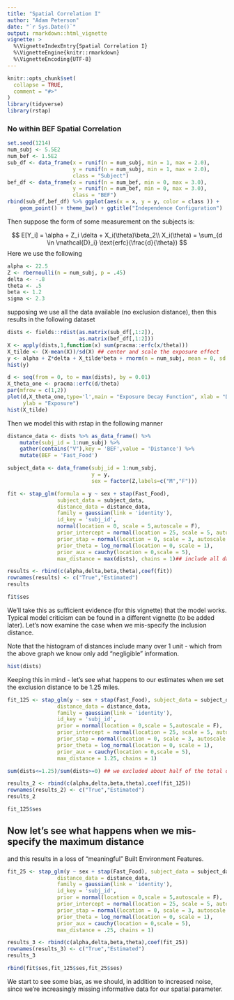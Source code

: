 ```yaml
---
title: "Spatial Correlation I"
author: "Adam Peterson"
date: "`r Sys.Date()`"
output: rmarkdown::html_vignette
vignette: >
  %\VignetteIndexEntry{Spatial Correlation I}
  %\VignetteEngine{knitr::rmarkdown}
  %\VignetteEncoding{UTF-8}
---
```


```r
knitr::opts_chunk$set(
  collapse = TRUE,
  comment = "#>"
)
library(tidyverse)
library(rstap)
```

### No within BEF Spatial Correlation
```r
set.seed(1214)
num_subj <- 5.5E2
num_bef <- 1.5E2
sub_df <- data_frame(x = runif(n = num_subj, min = 1, max = 2.0),
                     y = runif(n = num_subj, min = 1, max = 2.0),
                     class = "Subject")
bef_df <- data_frame(x = runif(n = num_bef, min = 0, max = 3.0),
                     y = runif(n = num_bef, min = 0, max = 3.0),
                     class = "BEF")
rbind(sub_df,bef_df) %>% ggplot(aes(x = x, y = y, color = class )) +
    geom_point() + theme_bw() + ggtitle("Independence Configuration")
```

Then suppose the form of some measurement on the subjects is:

$$
E[Y_i] = \alpha + Z_i \delta + X_i(\theta)\beta_2\\
X_i(\theta) = \sum_{d \in \mathcal{D}_i} \text{erfc}(\frac{d}{\theta})
$$
Here we use the following 

```r
alpha <- 22.5
Z <- rbernoulli(n = num_subj, p = .45)
delta <- -.8
theta <- .5
beta <- 1.2
sigma <- 2.3
```

supposing we use all the data available (no exclusion distance), then 
this results in the following dataset

```r
dists <- fields::rdist(as.matrix(sub_df[,1:2]),
                       as.matrix(bef_df[,1:2]))
X <- apply(dists,1,function(x) sum(pracma::erfc(x/theta)))
X_tilde <- (X-mean(X))/sd(X) ## center and scale the exposure effect
y <- alpha + Z*delta + X_tilde*beta + rnorm(n = num_subj, mean = 0, sd = sigma)
hist(y)
```

```r
d <- seq(from = 0, to = max(dists), by = 0.01)
X_theta_one <- pracma::erfc(d/theta)
par(mfrow = c(1,2))
plot(d,X_theta_one,type='l',main = "Exposure Decay Function", xlab = "Distance",
     ylab = "Exposure")
hist(X_tilde)
```


Then we model this with rstap in the following manner

```r
distance_data <- dists %>% as_data_frame() %>%
    mutate(subj_id = 1:num_subj) %>% 
    gather(contains("V"),key = 'BEF',value = 'Distance') %>% 
    mutate(BEF = 'Fast_Food')

subject_data <- data_frame(subj_id = 1:num_subj,
                           y = y,
                           sex = factor(Z,labels=c("M","F")))

fit <- stap_glm(formula = y ~ sex + stap(Fast_Food),
                subject_data = subject_data,
                distance_data = distance_data,
                family = gaussian(link = 'identity'),
                id_key = 'subj_id',
                normal(location = 0, scale = 5,autoscale = F),
                prior_intercept = normal(location = 25, scale = 5, autoscale = F),
                prior_stap = normal(location = 0, scale = 3, autoscale = F),
                prior_theta = log_normal(location = 0, scale = 1), 
                prior_aux = cauchy(location = 0,scale = 5),
                max_distance = max(dists), chains = 1)## include all data
```

```r
results <- rbind(c(alpha,delta,beta,theta),coef(fit))
rownames(results) <- c("True","Estimated")
results
```


```r
fit$ses
```
We'll take this as sufficient evidence (for this vignette) that the model works. 
Typical model criticism can be found in a different vignette (to be added later).
Let's now examine the case when we mis-specify the inclusion distance.

Note that the histogram of distances include many over 1 unit - which
from the above graph we know only add "negligible" information. 
```r
hist(dists)
```

Keeping this in mind - let's see what happens to our estimates
when we set the exclusion distance to be 1.25 miles.


```r
fit_125 <- stap_glm(y ~ sex + stap(Fast_Food), subject_data = subject_data,
                distance_data = distance_data,
                family = gaussian(link = 'identity'),
                id_key = 'subj_id',
                prior = normal(location = 0,scale = 5,autoscale = F),
                prior_intercept = normal(location = 25, scale = 5, autoscale = F),
                prior_stap = normal(location = 0, scale = 3, autoscale = F),
                prior_theta = log_normal(location = 0, scale = 1), 
                prior_aux = cauchy(location = 0,scale = 5),
                max_distance = 1.25, chains = 1)
```


```r
sum(dists<=1.25)/sum(dists>=0) ## we excluded about half of the total data (not evenly across individuals)
```

```r
results_2 <- rbind(c(alpha,delta,beta,theta),coef(fit_125))
rownames(results_2) <- c("True","Estimated")
results_2
```


```R
fit_125$ses
```
## Now let's see what happens when we mis-specify the maximum distance
and this results in a loss of "meaningful" Built Environment Features.
```r
fit_25 <- stap_glm(y ~ sex + stap(Fast_Food), subject_data = subject_data,
                distance_data = distance_data,
                family = gaussian(link = 'identity'),
                id_key = 'subj_id',
                prior = normal(location = 0,scale = 5,autoscale = F),
                prior_intercept = normal(location = 25, scale = 5, autoscale = F),
                prior_stap = normal(location = 0, scale = 3, autoscale = F),
                prior_theta = log_normal(location = 0, scale = 1), 
                prior_aux = cauchy(location = 0,scale = 5),
                max_distance = .25, chains = 1) 
```


```r
results_3 <- rbind(c(alpha,delta,beta,theta),coef(fit_25))
rownames(results_3) <- c("True","Estimated")
results_3
```

```r
rbind(fit$ses,fit_125$ses,fit_25$ses)
```

We start to see some bias, as we should, in addition to increased noise, since 
we're increasingly missing informative data for our spatial parameter.

